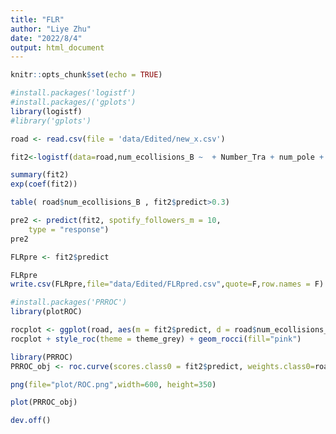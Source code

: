 ---
title: "FLR"
author: "Liye Zhu"
date: "2022/8/4"
output: html_document
---

```{r setup, include=FALSE}
knitr::opts_chunk$set(echo = TRUE)
```

```{r library}
#install.packages('logistf')
#install.packages/('gplots')
library(logistf)
#library('gplots')
```

```{r read data}
road <- read.csv(file = 'data/Edited/new_x.csv')
```

```{r fit}

fit2<-logistf(data=road,num_ecollisions_B ~  + Number_Tra + num_pole + num_bus + num_subway + num_Encross + num_tree + pop + Vol + NonPed_D + TrafDir_A + TrafDir_T + RW_TYPE_10 + RW_TYPE_3 + RW_TYPE_4 + RW_TYPE_6 + RW_TYPE_7 + RW_TYPE_8 + RW_TYPE_9 + BikeLane_1 + BikeLane_11 + BikeLane_2 + BikeLane_3 + BikeLane_4 + num_pedS,firth=TRUE,pl=TRUE,control=logistf.control(maxit=100))

summary(fit2)
exp(coef(fit2))

```

```{r }
table( road$num_ecollisions_B , fit2$predict>0.3) 
```

```{r predict}
pre2 <- predict(fit2, spotify_followers_m = 10,
    type = "response")
pre2

FLRpre <- fit2$predict

FLRpre
write.csv(FLRpre,file="data/Edited/FLRpred.csv",quote=F,row.names = F)

```

```{r ROC}
#install.packages('PRROC')
library(plotROC)

rocplot <- ggplot(road, aes(m = fit2$predict, d = road$num_ecollisions_B))+ geom_roc(n.cuts=20,labels=FALSE)
rocplot + style_roc(theme = theme_grey) + geom_rocci(fill="pink") 

library(PRROC)
PRROC_obj <- roc.curve(scores.class0 = fit2$predict, weights.class0=road$num_ecollisions_B,curve=TRUE)

png(file="plot/ROC.png",width=600, height=350)

plot(PRROC_obj)

dev.off()
```
